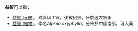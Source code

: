 '''益智'''可以指：
*[[益智_(元朝)|益智 (元朝)]]，為普山土酋，後被招撫，任懷遠大將軍
*[[益智_(植物)|益智 (植物)]]，學名''Alpinia oxyphylla''，分佈於中國南部，可入藥

{{disambig|cat=二字消歧義}}